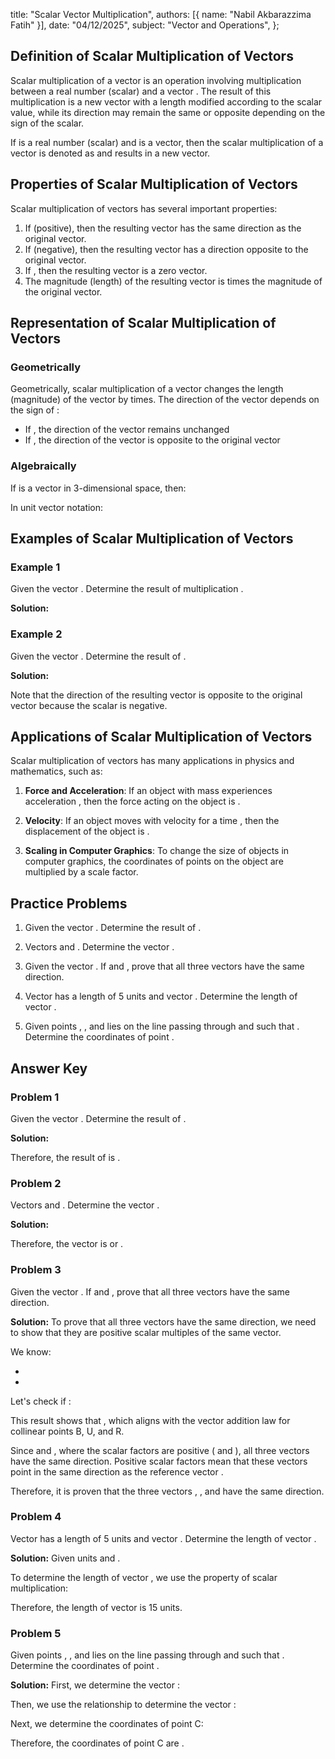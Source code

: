   title: "Scalar Vector Multiplication",
  authors: [{ name: "Nabil Akbarazzima Fatih" }],
  date: "04/12/2025",
  subject: "Vector and Operations",
};

## Definition of Scalar Multiplication of Vectors

Scalar multiplication of a vector is an operation involving multiplication between a real number (scalar) and a vector <InlineMath math="\vec{v}" />. The result of this multiplication is a new vector with a length modified according to the scalar value, while its direction may remain the same or opposite depending on the sign of the scalar.

If <InlineMath math="k" /> is a real number (scalar) and <InlineMath math="\vec{v}" /> is a vector, then the scalar multiplication of a vector is denoted as <InlineMath math="k \cdot \vec{v}" /> and results in a new vector.

## Properties of Scalar Multiplication of Vectors

Scalar multiplication of vectors has several important properties:

1. If <InlineMath math="k > 0" /> (positive), then the resulting vector has the same direction as the original vector.
2. If <InlineMath math="k < 0" /> (negative), then the resulting vector has a direction opposite to the original vector.
3. If <InlineMath math="k = 0" />, then the resulting vector is a zero vector.
4. The magnitude (length) of the resulting vector is <InlineMath math="|k|" /> times the magnitude of the original vector.

## Representation of Scalar Multiplication of Vectors

### Geometrically

Geometrically, scalar multiplication of a vector changes the length (magnitude) of the vector by <InlineMath math="|k|" /> times. The direction of the vector depends on the sign of <InlineMath math="k" />:

- If <InlineMath math="k > 0" />, the direction of the vector remains unchanged
- If <InlineMath math="k < 0" />, the direction of the vector is opposite to the original vector <InlineMath math="|k \cdot \vec{v}| = |k| \cdot |\vec{v}|" />

### Algebraically

If <InlineMath math="\vec{v} = (v_1, v_2, v_3)" /> is a vector in 3-dimensional space, then:

<div className="flex flex-col gap-4">
  <BlockMath math="k \cdot \vec{v} = k(v_1, v_2, v_3) = (k \cdot v_1, k \cdot v_2, k \cdot v_3)" />
</div>

In unit vector notation:

<div className="flex flex-col gap-4">
  <BlockMath math="k \cdot \vec{v} = k(v_1\vec{i} + v_2\vec{j} + v_3\vec{k}) = k \cdot v_1\vec{i} + k \cdot v_2\vec{j} + k \cdot v_3\vec{k}" />
</div>

## Examples of Scalar Multiplication of Vectors

### Example 1

Given the vector <InlineMath math="\vec{a} = 2\vec{i} + 3\vec{j} + 5\vec{k}" />. Determine the result of multiplication <InlineMath math="2\vec{a}" />.

**Solution:**

<div className="flex flex-col gap-4">
  <BlockMath math="2\vec{a} = 2(2\vec{i} + 3\vec{j} + 5\vec{k})" />
  <BlockMath math="= 4\vec{i} + 6\vec{j} + 10\vec{k}" />
</div>

### Example 2

Given the vector <InlineMath math="\vec{v} = (4, -2, 3)" />. Determine the result of <InlineMath math="-3\vec{v}" />.

**Solution:**

<div className="flex flex-col gap-4">
  <BlockMath math="-3\vec{v} = -3(4, -2, 3)" />
  <BlockMath math="= (-12, 6, -9)" />
</div>

Note that the direction of the resulting vector is opposite to the original vector because the scalar is negative.

## Applications of Scalar Multiplication of Vectors

Scalar multiplication of vectors has many applications in physics and mathematics, such as:

1. **Force and Acceleration**: If an object with mass <InlineMath math="m" /> experiences acceleration <InlineMath math="\vec{a}" />, then the force acting on the object is <InlineMath math="\vec{F} = m\vec{a}" />.

2. **Velocity**: If an object moves with velocity <InlineMath math="\vec{v}" /> for a time <InlineMath math="t" />, then the displacement of the object is <InlineMath math="\vec{s} = t\vec{v}" />.

3. **Scaling in Computer Graphics**: To change the size of objects in computer graphics, the coordinates of points on the object are multiplied by a scale factor.

## Practice Problems

1. Given the vector <InlineMath math="\vec{a} = 3\vec{i} - 4\vec{j} + 2\vec{k}" />. Determine the result of <InlineMath math="-2\vec{a}" />.

2. Vectors <InlineMath math="\vec{u} = (2, -5, 1)" /> and <InlineMath math="\vec{v} = (-4, 3, 6)" />. Determine the vector <InlineMath math="2\vec{u} - 3\vec{v}" />.

3. Given the vector <InlineMath math="\overrightarrow{BR} = 3.4 \text{ cm}" />. If <InlineMath math="\overrightarrow{BU} = 0.65 \cdot \overrightarrow{BR}" /> and <InlineMath math="\overrightarrow{UR} = 0.35 \cdot \overrightarrow{BR}" />, prove that all three vectors have the same direction.

4. Vector <InlineMath math="\vec{p}" /> has a length of 5 units and vector <InlineMath math="\vec{q} = 3\vec{p}" />. Determine the length of vector <InlineMath math="\vec{q}" />.

5. Given points <InlineMath math="A(2, 3, -1)" />, <InlineMath math="B(5, -2, 4)" />, and <InlineMath math="C" /> lies on the line passing through <InlineMath math="A" /> and <InlineMath math="B" /> such that <InlineMath math="\overrightarrow{AC} = 2\overrightarrow{AB}" />. Determine the coordinates of point <InlineMath math="C" />.

## Answer Key

### Problem 1

Given the vector <InlineMath math="\vec{a} = 3\vec{i} - 4\vec{j} + 2\vec{k}" />. Determine the result of <InlineMath math="-2\vec{a}" />.

**Solution:**

<div className="flex flex-col gap-4">
  <BlockMath math="-2\vec{a} = -2(3\vec{i} - 4\vec{j} + 2\vec{k})" />
  <BlockMath math="= -6\vec{i} + 8\vec{j} - 4\vec{k}" />
</div>

Therefore, the result of <InlineMath math="-2\vec{a}" /> is <InlineMath math="-6\vec{i} + 8\vec{j} - 4\vec{k}" />.

### Problem 2

Vectors <InlineMath math="\vec{u} = (2, -5, 1)" /> and <InlineMath math="\vec{v} = (-4, 3, 6)" />. Determine the vector <InlineMath math="2\vec{u} - 3\vec{v}" />.

**Solution:**

<div className="flex flex-col gap-4">
  <BlockMath math="2\vec{u} = 2(2, -5, 1) = (4, -10, 2)" />
  <BlockMath math="3\vec{v} = 3(-4, 3, 6) = (-12, 9, 18)" />
  <BlockMath math="2\vec{u} - 3\vec{v} = (4, -10, 2) - (-12, 9, 18)" />
  <BlockMath math="= (4 - (-12), -10 - 9, 2 - 18)" />
  <BlockMath math="= (4 + 12, -10 - 9, 2 - 18)" />
  <BlockMath math="= (16, -19, -16)" />
</div>

Therefore, the vector <InlineMath math="2\vec{u} - 3\vec{v}" /> is <InlineMath math="(16, -19, -16)" /> or <InlineMath math="16\vec{i} - 19\vec{j} - 16\vec{k}" />.

### Problem 3

Given the vector <InlineMath math="\overrightarrow{BR} = 3.4 \text{ cm}" />. If <InlineMath math="\overrightarrow{BU} = 0.65 \cdot \overrightarrow{BR}" /> and <InlineMath math="\overrightarrow{UR} = 0.35 \cdot \overrightarrow{BR}" />, prove that all three vectors have the same direction.

**Solution:**
To prove that all three vectors have the same direction, we need to show that they are positive scalar multiples of the same vector.

We know:

- <InlineMath math="\overrightarrow{BU} = 0.65 \cdot \overrightarrow{BR}" />
- <InlineMath math="\overrightarrow{UR} = 0.35 \cdot \overrightarrow{BR}" />

Let's check if <InlineMath math="\overrightarrow{BU} + \overrightarrow{UR} = \overrightarrow{BR}" />:

<div className="flex flex-col gap-4">
  <BlockMath math="\overrightarrow{BU} + \overrightarrow{UR} = 0.65 \cdot \overrightarrow{BR} + 0.35 \cdot \overrightarrow{BR}" />
  <BlockMath math="= (0.65 + 0.35) \cdot \overrightarrow{BR}" />
  <BlockMath math="= 1 \cdot \overrightarrow{BR}" />
  <BlockMath math="= \overrightarrow{BR}" />
</div>

This result shows that <InlineMath math="\overrightarrow{BU} + \overrightarrow{UR} = \overrightarrow{BR}" />, which aligns with the vector addition law for collinear points B, U, and R.

Since <InlineMath math="\overrightarrow{BU} = 0.65 \cdot \overrightarrow{BR}" /> and <InlineMath math="\overrightarrow{UR} = 0.35 \cdot \overrightarrow{BR}" />, where the scalar factors are positive (<InlineMath math="0.65" /> and <InlineMath math="0.35" />), all three vectors have the same direction. Positive scalar factors mean that these vectors point in the same direction as the reference vector <InlineMath math="\overrightarrow{BR}" />.

Therefore, it is proven that the three vectors <InlineMath math="\overrightarrow{BR}" />, <InlineMath math="\overrightarrow{BU}" />, and <InlineMath math="\overrightarrow{UR}" /> have the same direction.

### Problem 4

Vector <InlineMath math="\vec{p}" /> has a length of 5 units and vector <InlineMath math="\vec{q} = 3\vec{p}" />. Determine the length of vector <InlineMath math="\vec{q}" />.

**Solution:**
Given <InlineMath math="|\vec{p}| = 5" /> units and <InlineMath math="\vec{q} = 3\vec{p}" />.

To determine the length of vector <InlineMath math="\vec{q}" />, we use the property of scalar multiplication:

<div className="flex flex-col gap-4">
  <BlockMath math="|\vec{q}| = |3\vec{p}|" />
  <BlockMath math="= |3| \cdot |\vec{p}|" />
  <BlockMath math="= 3 \cdot 5" />
  <BlockMath math="= 15" />
</div>

Therefore, the length of vector <InlineMath math="\vec{q}" /> is 15 units.

### Problem 5

Given points <InlineMath math="A(2, 3, -1)" />, <InlineMath math="B(5, -2, 4)" />, and <InlineMath math="C" /> lies on the line passing through <InlineMath math="A" /> and <InlineMath math="B" /> such that <InlineMath math="\overrightarrow{AC} = 2\overrightarrow{AB}" />. Determine the coordinates of point <InlineMath math="C" />.

**Solution:**
First, we determine the vector <InlineMath math="\overrightarrow{AB}" />:

<div className="flex flex-col gap-4">
  <BlockMath math="\overrightarrow{AB} = B - A" />
  <BlockMath math="= (5, -2, 4) - (2, 3, -1)" />
  <BlockMath math="= (5-2, -2-3, 4-(-1))" />
  <BlockMath math="= (3, -5, 5)" />
</div>

Then, we use the relationship <InlineMath math="\overrightarrow{AC} = 2\overrightarrow{AB}" /> to determine the vector <InlineMath math="\overrightarrow{AC}" />:

<div className="flex flex-col gap-4">
  <BlockMath math="\overrightarrow{AC} = 2\overrightarrow{AB}" />
  <BlockMath math="= 2(3, -5, 5)" />
  <BlockMath math="= (6, -10, 10)" />
</div>

Next, we determine the coordinates of point C:

<div className="flex flex-col gap-4">
  <BlockMath math="\overrightarrow{AC} = C - A" />
  <BlockMath math="(6, -10, 10) = C - (2, 3, -1)" />
  <BlockMath math="C = (6, -10, 10) + (2, 3, -1)" />
  <BlockMath math="C = (6+2, -10+3, 10+(-1))" />
  <BlockMath math="C = (8, -7, 9)" />
</div>

Therefore, the coordinates of point C are <InlineMath math="C(8, -7, 9)" />.
